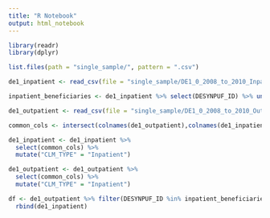 ```yaml
---
title: "R Notebook"
output: html_notebook
---
```


```r
library(readr)
library(dplyr)
```


```r
list.files(path = "single_sample/", pattern = ".csv")
```

```r
de1_inpatient <- read_csv(file = "single_sample/DE1_0_2008_to_2010_Inpatient_Claims_Sample_17.csv")
```

```r
inpatient_beneficiaries <- de1_inpatient %>% select(DESYNPUF_ID) %>% unique() %>% as_vector()
```

```r
de1_outpatient <- read_csv(file = "single_sample/DE1_0_2008_to_2010_Outpatient_Claims_Sample_17.csv") 
```

```r
common_cols <- intersect(colnames(de1_outpatient),colnames(de1_inpatient))
```

```r
de1_inpatient <- de1_inpatient %>%
  select(common_cols) %>%
  mutate("CLM_TYPE" = "Inpatient") 

de1_outpatient <- de1_outpatient %>%
  select(common_cols) %>%
  mutate("CLM_TYPE" = "Inpatient") 
```


```r
df <- de1_outpatient %>% filter(DESYNPUF_ID %in% inpatient_beneficiaries) %>%
  rbind(de1_inpatient)
```

